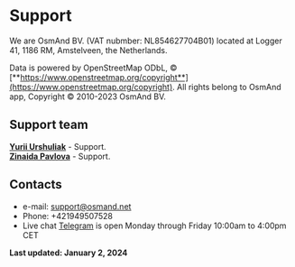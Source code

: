 # Support

We are OsmAnd BV. (VAT nubmber: NL854627704B01) located at Logger 41, 1186 RM, Amstelveen, the Netherlands.

Data is powered by OpenStreetMap ODbL, &#169; [**https://www.openstreetmap.org/copyright**](https://www.openstreetmap.org/copyright).
All rights belong to OsmAnd app, Copyright &#169; 2010-2023 OsmAnd BV.

## Support team

[**Yurii Urshuliak**](https://github.com/yuriiurshuliak) - Support.   
[**Zinaida Pavlova**](https://github.com/zipav) - Support.   

## Contacts
 
- e-mail: [support@osmand.net](mailto:support@osmand.net)  
- Phone: +421949507528  
- Live chat [Telegram](https://t.me/codyi) is open Monday through Friday
10:00am to 4:00pm CET


**Last updated: January 2, 2024**
